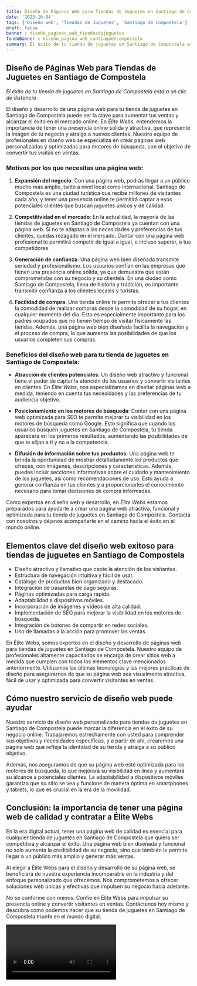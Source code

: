 ```yaml
---
title: Diseño de Páginas Web para Tiendas de Juguetes en Santiago de Compostela
date: '2023-10-04'
tags: ['Diseño web', 'Tiendas de Juguetes', 'Santiago de Compostela']
draft: false
banner : diseño_paginas_web_tiendasdejuguetes
fondoBanner : diseño_pagina_web_santiagodecompostela
summary: El éxito de tu tienda de juguetes en Santiago de Compostela está a un clic de distancia
---
```


## Diseño de Páginas Web para Tiendas de Juguetes en Santiago de Compostela

*El éxito de tu tienda de juguetes en Santiago de Compostela está a un clic de distancia*

El diseño y desarrollo de una página web para tu tienda de juguetes en Santiago de Compostela puede ser la clave para aumentar tus ventas y alcanzar el éxito en el mercado online. En *Élite Webs*, entendemos la importancia de tener una presencia online sólida y atractiva, que represente la imagen de tu negocio y atraiga a nuevos clientes. Nuestro equipo de profesionales en diseño web se especializa en crear páginas web personalizadas y optimizadas para motores de búsqueda, con el objetivo de convertir tus visitas en ventas.

### Motivos por los que necesitas una página web:

1. **Expansión del negocio**: Con una página web, podrás llegar a un público mucho más amplio, tanto a nivel local como internacional. Santiago de Compostela es una ciudad turística que recibe millones de visitantes cada año, y tener una presencia online te permitirá captar a esos potenciales clientes que buscan juguetes únicos y de calidad.

2. **Competitividad en el mercado**: En la actualidad, la mayoría de las tiendas de juguetes en Santiago de Compostela ya cuentan con una página web. Si no te adaptas a las necesidades y preferencias de tus clientes, quedas rezagado en el mercado. Contar con una página web profesional te permitirá competir de igual a igual, e incluso superar, a tus competidores.

3. **Generación de confianza**: Una página web bien diseñada transmite seriedad y profesionalismo. Los usuarios confían en las empresas que tienen una presencia online sólida, ya que demuestra que están comprometidas con su negocio y su clientela. En una ciudad como Santiago de Compostela, llena de historia y tradición, es importante transmitir confianza a los clientes locales y turistas.

4. **Facilidad de compra**: Una tienda online te permite ofrecer a tus clientes la comodidad de realizar compras desde la comodidad de su hogar, en cualquier momento del día. Esto es especialmente importante para los padres ocupados que no tienen tiempo de visitar físicamente las tiendas. Además, una página web bien diseñada facilita la navegación y el proceso de compra, lo que aumenta las posibilidades de que los usuarios completen sus compras.

### Beneficios del diseño web para tu tienda de juguetes en Santiago de Compostela:

- **Atracción de clientes potenciales**: Un diseño web atractivo y funcional tiene el poder de captar la atención de los usuarios y convertir visitantes en clientes. En *Élite Webs*, nos especializamos en diseñar páginas web a medida, teniendo en cuenta tus necesidades y las preferencias de tu audiencia objetivo.

- **Posicionamiento en los motores de búsqueda**: Contar con una página web optimizada para SEO te permite mejorar tu visibilidad en los motores de búsqueda como Google. Esto significa que cuando los usuarios busquen juguetes en Santiago de Compostela, tu tienda aparecerá en los primeros resultados, aumentando las posibilidades de que te elijan a ti y no a la competencia.

- **Difusión de información sobre tus productos**: Una página web te brinda la oportunidad de mostrar detalladamente los productos que ofreces, con imágenes, descripciones y características. Además, puedes incluir secciones informativas sobre el cuidado y mantenimiento de los juguetes, así como recomendaciones de uso. Esto ayuda a generar confianza en tus clientes y a proporcionarles el conocimiento necesario para tomar decisiones de compra informadas.

Como expertos en diseño web y desarrollo, en *Élite Webs* estamos preparados para ayudarte a crear una página web atractiva, funcional y optimizada para tu tienda de juguetes en Santiago de Compostela. Contacta con nosotros y déjanos acompañarte en el camino hacia el éxito en el mundo online.

<GifSeo />

<Cta />

## Elementos clave del diseño web exitoso para tiendas de juguetes en Santiago de Compostela

- Diseño atractivo y llamativo que capte la atención de los visitantes.
- Estructura de navegación intuitiva y fácil de usar.
- Catálogo de productos bien organizado y destacado.
- Integración de pasarelas de pago seguras.
- Páginas optimizadas para carga rápida.
- Adaptabilidad a dispositivos móviles.
- Incorporación de imágenes y vídeos de alta calidad.
- Implementación de SEO para mejorar la visibilidad en los motores de búsqueda.
- Integración de botones de compartir en redes sociales.
- Uso de llamadas a la acción para promover las ventas.

En Élite Webs, somos expertos en el diseño y desarrollo de páginas web para tiendas de juguetes en Santiago de Compostela. Nuestro equipo de profesionales altamente capacitados se encarga de crear sitios web a medida que cumplen con todos los elementos clave mencionados anteriormente. Utilizamos las últimas tecnologías y las mejores prácticas de diseño para asegurarnos de que su página web sea visualmente atractiva, fácil de usar y optimizada para convertir visitantes en ventas.

## Cómo nuestro servicio de diseño web puede ayudar

Nuestro servicio de diseño web personalizado para tiendas de juguetes en Santiago de Compostela puede marcar la diferencia en el éxito de su negocio online. Trabajaremos estrechamente con usted para comprender sus objetivos y necesidades específicas, y a partir de ahí, crearemos una página web que refleje la identidad de su tienda y atraiga a su público objetivo.

Además, nos aseguramos de que su página web esté optimizada para los motores de búsqueda, lo que mejorará su visibilidad en línea y aumentará su alcance a potenciales clientes. La adaptabilidad a dispositivos móviles garantiza que su sitio se vea y funcione de manera óptima en smartphones y tablets, lo que es crucial en la era de la movilidad.

## Conclusión: la importancia de tener una página web de calidad y contratar a Élite Webs

En la era digital actual, tener una página web de calidad es esencial para cualquier tienda de juguetes en Santiago de Compostela que quiera ser competitiva y alcanzar el éxito. Una página web bien diseñada y funcional no solo aumenta la credibilidad de su negocio, sino que también le permite llegar a un público más amplio y generar más ventas.

Al elegir a Élite Webs para el diseño y desarrollo de su página web, se beneficiará de nuestra experiencia incomparable en la industria y del enfoque personalizado que ofrecemos. Nos comprometemos a ofrecer soluciones web únicas y efectivas que impulsen su negocio hacia adelante.

No se conforme con menos. Confíe en Élite Webs para impulsar su presencia online y convertir visitantes en ventas. Contáctenos hoy mismo y descubra cómo podemos hacer que su tienda de juguetes en Santiago de Compostela triunfe en el mundo digital.

<Video />

<CtaBot job='Tiendas de Juguetes' city='Santiago de Compostela'/>

<Gmaps query='Santiago de Compostela+españa+maps' />